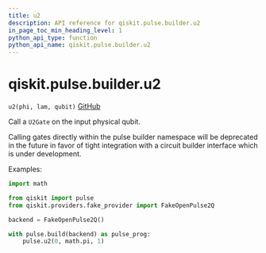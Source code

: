 ```yaml
---
title: u2
description: API reference for qiskit.pulse.builder.u2
in_page_toc_min_heading_level: 1
python_api_type: function
python_api_name: qiskit.pulse.builder.u2
---
```


# qiskit.pulse.builder.u2

<span id="qiskit.pulse.builder.u2" />

`u2(phi, lam, qubit)` [GitHub](https://github.com/qiskit/qiskit/tree/stable/0.22/qiskit/pulse/builder.py "view source code")

Call a `U2Gate` on the input physical qubit.

<Admonition title="Note" type="note">
  Calling gates directly within the pulse builder namespace will be deprecated in the future in favor of tight integration with a circuit builder interface which is under development.
</Admonition>

Examples:

```python
import math

from qiskit import pulse
from qiskit.providers.fake_provider import FakeOpenPulse2Q

backend = FakeOpenPulse2Q()

with pulse.build(backend) as pulse_prog:
    pulse.u2(0, math.pi, 1)
```

